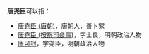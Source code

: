 '''唐尧臣'''可以指：
* [[唐堯臣_(唐朝)|唐堯臣 (唐朝)]]，唐朝人，善卜冢
* [[唐堯臣_(按察司僉事)|唐堯臣 (按察司僉事)]]，字士良，明朝政治人物
* [[唐可封|唐可封]]，字尧臣，明朝政治人物

{{disambig|Cat=三字唐姓人名消歧义}}